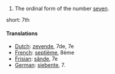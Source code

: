 # The ordinal form of the number [[seven]].

short: 7th

====Translations====

*[[Dutch]]: [[zevende]], 7de, 7e
*[[French]]: [[septième]], 8ème
*[[Frisian]]: [[sânde]], 7e
*[[German]]: [[siebente]], 7.